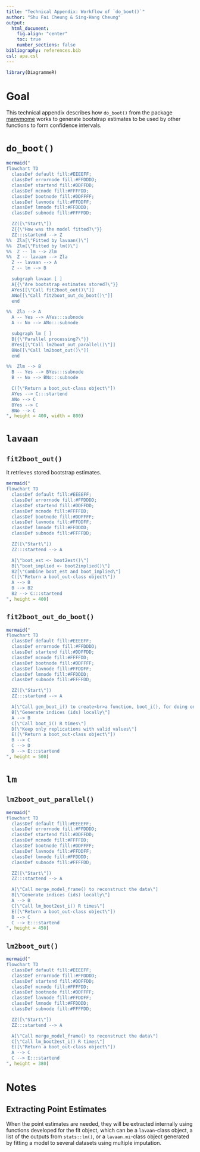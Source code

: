 ---
title: "Technical Appendix: Workflow of `do_boot()`"
author: "Shu Fai Cheung & Sing-Hang Cheung"
output:
  html_document:
    fig.align: "center"
    toc: true
    number_sections: false
bibliography: references.bib
csl: apa.csl
---

```{r echo = FALSE}
library(DiagrammeR)
```

# Goal

This technical appendix describes how `do_boot()`
from the package
[manymome](https://cran.r-project.org/package=manymome)
works to generate bootstrap estimates to be used
by other functions to form confidence intervals.

# `do_boot()`

```{r fig-doboot, fig.cap = "Workflow of `manymome::do_boot()`", echo = FALSE}
mermaid("
flowchart TD
  classDef default fill:#EEEEFF;
  classDef errornode fill:#FFDDDD;
  classDef startend fill:#DDFFDD;
  classDef mcnode fill:#FFFFDD;
  classDef bootnode fill:#DDFFFF;
  classDef lavnode fill:#FFDDFF;
  classDef lmnode fill:#FFDDDD;
  classDef subnode fill:#FFFFDD;

  ZZ([\"Start\"])
  Z{{\"How was the model fitted?\"}}
  ZZ:::startend --> Z
%%  Zla[\"Fitted by lavaan()\"]
%%  Zlm[\"Fitted by lm()\"]
%%  Z -- lm --> Zlm
%%  Z -- lavaan --> Zla
  Z -- lavaan --> A
  Z -- lm --> B

  subgraph lavaan [ ]
  A{{\"Are bootstrap estimates stored?\"}}
  AYes[[\"Call fit2boot_out()\"]]
  ANo[[\"Call fit2boot_out_do_boot()\"]]
  end

%%  Zla --> A
  A -- Yes --> AYes:::subnode
  A -- No --> ANo:::subnode

  subgraph lm [ ]
  B{{\"Parallel processing?\"}}
  BYes[[\"Call lm2boot_out_parallel()\"]]
  BNo[[\"Call lm2boot_out()\"]]
  end

%%  Zlm --> B
  B -- Yes --> BYes:::subnode
  B -- No --> BNo:::subnode

  C([\"Return a boot_out-class object\"])
  AYes --> C:::startend
  ANo --> C
  BYes --> C
  BNo --> C
", height = 400, width = 800)
```

# `lavaan`

## `fit2boot_out()`

It retrieves stored bootstrap estimates.

```{r fig-fit2boot_out, fig.cap = "Workflow of `manymome::fit2boot_out()`", echo = FALSE}
mermaid("
flowchart TD
  classDef default fill:#EEEEFF;
  classDef errornode fill:#FFDDDD;
  classDef startend fill:#DDFFDD;
  classDef mcnode fill:#FFFFDD;
  classDef bootnode fill:#DDFFFF;
  classDef lavnode fill:#FFDDFF;
  classDef lmnode fill:#FFDDDD;
  classDef subnode fill:#FFFFDD;

  ZZ([\"Start\"])
  ZZ:::startend --> A

  A[\"boot_est <- boot2est()\"]
  B[\"boot_implied <- boot2implied()\"]
  B2[\"Combine boot_est and boot_implied\"]
  C([\"Return a boot_out-class object\"])
  A --> B
  B --> B2
  B2 --> C:::startend
", height = 400)
```

## `fit2boot_out_do_boot()`

```{r fig-fit2boot_out_do_boot, fig.cap = "Workflow of `manymome::fit2boot_out_do_boot()`", echo = FALSE}
mermaid("
flowchart TD
  classDef default fill:#EEEEFF;
  classDef errornode fill:#FFDDDD;
  classDef startend fill:#DDFFDD;
  classDef mcnode fill:#FFFFDD;
  classDef bootnode fill:#DDFFFF;
  classDef lavnode fill:#FFDDFF;
  classDef lmnode fill:#FFDDDD;
  classDef subnode fill:#FFFFDD;

  ZZ([\"Start\"])
  ZZ:::startend --> A

  A[\"Call gen_boot_i() to create<br>a function, boot_i(), for doing one bootstrap replication\"]
  B[\"Generate indices (ids) locally\"]
  A --> B
  C[\"Call boot_i() R times\"]
  D[\"Keep only replications with valid values\"]
  E([\"Return a boot_out-class object\"])
  B --> C
  C --> D
  D --> E:::startend
", height = 500)
```

# `lm`

## `lm2boot_out_parallel()`

```{r fig-lm2boot_out_parallel, fig.cap = "Workflow of `manymome::lm2boot_out_parallel()`", echo = FALSE}
mermaid("
flowchart TD
  classDef default fill:#EEEEFF;
  classDef errornode fill:#FFDDDD;
  classDef startend fill:#DDFFDD;
  classDef mcnode fill:#FFFFDD;
  classDef bootnode fill:#DDFFFF;
  classDef lavnode fill:#FFDDFF;
  classDef lmnode fill:#FFDDDD;
  classDef subnode fill:#FFFFDD;

  ZZ([\"Start\"])
  ZZ:::startend --> A

  A[\"Call merge_model_frame() to reconstruct the data\"]
  B[\"Generate indices (ids) locally\"]
  A --> B
  C[\"Call lm_boot2est_i() R times\"]
  E([\"Return a boot_out-class object\"])
  B --> C
  C --> E:::startend
", height = 450)
```

## `lm2boot_out()`

```{r fig-lm2boot_out, fig.cap = "Workflow of `manymome::lm2boot_out()`", echo = FALSE}
mermaid("
flowchart TD
  classDef default fill:#EEEEFF;
  classDef errornode fill:#FFDDDD;
  classDef startend fill:#DDFFDD;
  classDef mcnode fill:#FFFFDD;
  classDef bootnode fill:#DDFFFF;
  classDef lavnode fill:#FFDDFF;
  classDef lmnode fill:#FFDDDD;
  classDef subnode fill:#FFFFDD;

  ZZ([\"Start\"])
  ZZ:::startend --> A

  A[\"Call merge_model_frame() to reconstruct the data\"]
  C[\"Call lm_boot2est_i() R times\"]
  E([\"Return a boot_out-class object\"])
  A --> C
  C --> E:::startend
", height = 380)
```

# Notes

## Extracting Point Estimates

When the point estimates are needed, they will be
extracted internally using functions developed for
the fit object, which can be a `lavaan`-class object,
a list of the outputs from `stats::lm()`, or a
`lavaan.mi`-class object generated by fitting a model
to several datasets using multiple imputation.